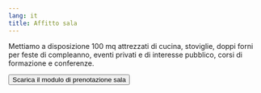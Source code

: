 ```yaml
---
lang: it
title: Affitto sala
---
```


Mettiamo a disposizione 100 mq attrezzati di cucina, stoviglie, doppi forni per feste di compleanno, eventi privati e di interesse pubblico, corsi di formazione e conferenze.

<div class="text-center mt-4">
	<a target="_blank" href="/prenotazione-sala.pdf">
		<button
			formtarget="_blank"
			class="relative inline-flex items-center justify-center p-0.5 mb-2 mr-2 overflow-hidden text-sm font-medium text-gray-900 rounded-lg group bg-gradient-to-br from-purple-500 to-pink-500 group-hover:from-purple-500 group-hover:to-pink-500 hover:text-white dark:text-white focus:ring-4 focus:outline-none focus:ring-purple-200 dark:focus:ring-purple-800"
		>
			<span class="relative px-5 py-2.5 transition-all ease-in duration-75 bg-white dark:bg-gray-900 rounded-md group-hover:bg-opacity-0">
				Scarica il modulo di prenotazione sala
			</span>
		</button>
	</a>
</div>
